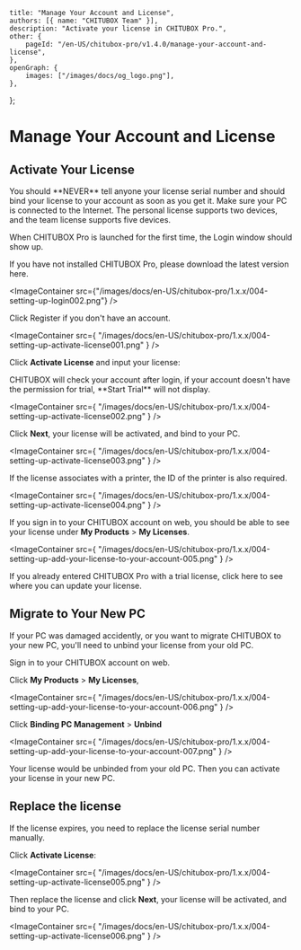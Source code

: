 	title: "Manage Your Account and License",
	authors: [{ name: "CHITUBOX Team" }],
	description: "Activate your license in CHITUBOX Pro.",
	other: {
		pageId: "/en-US/chitubox-pro/v1.4.0/manage-your-account-and-license",
	},
	openGraph: {
		images: ["/images/docs/og_logo.png"],
	},
};

# Manage Your Account and License

## Activate Your License

<Admonition type="danger">
	You should **NEVER** tell anyone your license serial number and should bind
	your license to your account as soon as you get it.
</Admonition>

<Admonition type="note">
	Make sure your PC is connected to the Internet. The personal license
	supports two devices, and the team license supports five devices.
</Admonition>

When CHITUBOX Pro is launched for the first time, the Login window should show up.

If you have not installed CHITUBOX Pro, please download the latest version <Link href="https://www.chitubox.com/en/download/chitubox-pro">here</Link>.

<ImageContainer
	src={"/images/docs/en-US/chitubox-pro/1.x.x/004-setting-up-login002.png"}
/>

Click <Link href="https://cc.chitubox.com/register">Register</Link> if you don't have an account.

<ImageContainer
	src={
		"/images/docs/en-US/chitubox-pro/1.x.x/004-setting-up-activate-license001.png"
	}
/>

Click **Activate License** and input your license:

<Admonition type="note">
	CHITUBOX will check your account after login, if your account doesn't have
	the permission for trial, **Start Trial** will not display.
</Admonition>

<ImageContainer
	src={
		"/images/docs/en-US/chitubox-pro/1.x.x/004-setting-up-activate-license002.png"
	}
/>

Click **Next**, your license will be activated, and bind to your PC.

<ImageContainer
	src={
		"/images/docs/en-US/chitubox-pro/1.x.x/004-setting-up-activate-license003.png"
	}
/>

If the license associates with a printer, the ID of the printer is also required.

<ImageContainer
	src={
		"/images/docs/en-US/chitubox-pro/1.x.x/004-setting-up-activate-license004.png"
	}
/>

If you <Link href="https://cc.chitubox.com/login">sign in</Link> to your CHITUBOX account on web, you should be able to see your license under **My Products** > **My Licenses**.

<ImageContainer
	src={
		"/images/docs/en-US/chitubox-pro/1.x.x/004-setting-up-add-your-license-to-your-account-005.png"
	}
/>

If you already entered CHITUBOX Pro with a trial license, click <Link href="/en-US/chitubox-pro/latest/application-overview/setting-and-help#license">here</Link> to see where you can update your license.

## Migrate to Your New PC

If your PC was damaged accidently, or you want to migrate CHITUBOX to your new PC, you'll need to unbind your license from your old PC.

<Link href="https://cc.chitubox.com/login">Sign in</Link> to your CHITUBOX account
on web.

Click **My Products** > **My Licenses**,

<ImageContainer
	src={
		"/images/docs/en-US/chitubox-pro/1.x.x/004-setting-up-add-your-license-to-your-account-006.png"
	}
/>

Click **Binding PC Management** > **Unbind**

<ImageContainer
	src={
		"/images/docs/en-US/chitubox-pro/1.x.x/004-setting-up-add-your-license-to-your-account-007.png"
	}
/>

Your license would be unbinded from your old PC. Then you can <Link href="#activate-your-license">activate</Link> your license in your new PC.

## Replace the license

If the license expires, you need to replace the license serial number manually.

Click **Activate License**:

<ImageContainer
	src={
		"/images/docs/en-US/chitubox-pro/1.x.x/004-setting-up-activate-license005.png"
	}
/>

Then replace the license and click **Next**, your license will be activated, and bind to your PC.

<ImageContainer
	src={
		"/images/docs/en-US/chitubox-pro/1.x.x/004-setting-up-activate-license006.png"
	}
/>
